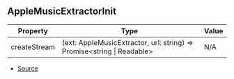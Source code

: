 ## AppleMusicExtractorInit

| Property | Type | Value |
| ----------- | ----------- | ----------- |
| createStream | (ext: AppleMusicExtractor, url: string) => Promise\<string \| Readable> | N/A |


- [Source](https://github.com/Androz2091/discord-player/blob/72b264e/packages/extractor/src/extractors/AppleMusicExtractor.ts#L7)